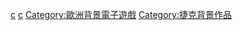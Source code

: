 [[Category:各国背景电子游戏|c]]
[[Category:欧洲各国背景电子游戏|c]]
[[Category:歐洲背景電子遊戲|Category:歐洲背景電子遊戲]]
[[Category:捷克背景作品|Category:捷克背景作品]]
